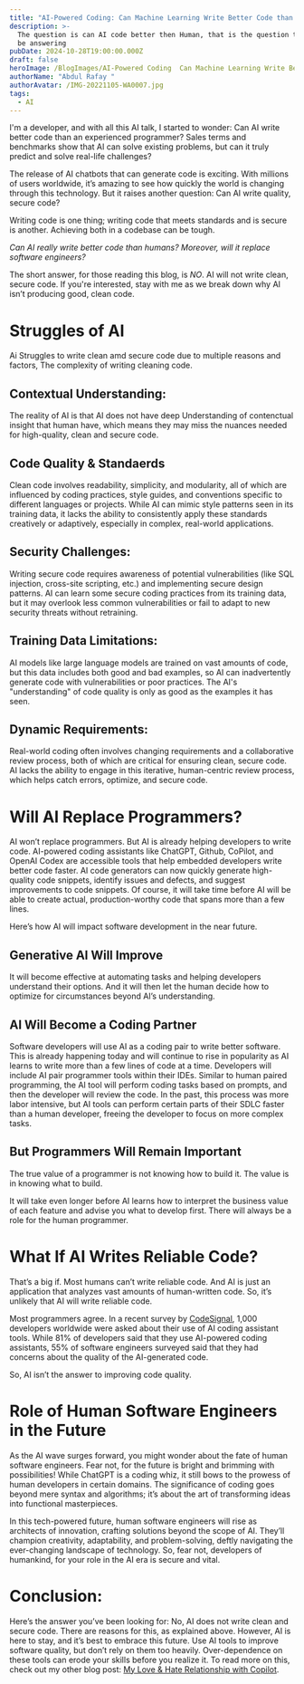 ```yaml
---
title: "AI-Powered Coding: Can Machine Learning Write Better Code than Humans?"
description: >-
  The question is can AI code better then Human, that is the question that I'll
  be answering
pubDate: 2024-10-28T19:00:00.000Z
draft: false
heroImage: /BlogImages/AI-Powered Coding  Can Machine Learning Write Better Code than Humans.webp
authorName: "Abdul Rafay "
authorAvatar: /IMG-20221105-WA0007.jpg
tags:
  - AI
---
```


I'm a developer, and with all this AI talk, I started to wonder: Can AI write better code than an experienced programmer? Sales terms and benchmarks show that AI can solve existing problems, but can it truly predict and solve real-life challenges?

The release of AI chatbots that can generate code is exciting. With millions of users worldwide, it’s amazing to see how quickly the world is changing through this technology. But it raises another question: Can AI write quality, secure code?

Writing code is one thing; writing code that meets standards and is secure is another. Achieving both in a codebase can be tough.

_Can AI really write better code than humans? Moreover, will it replace software engineers?_

The short answer, for those reading this blog, is _NO_. AI will not write clean, secure code. If you're interested, stay with me as we break down why AI isn’t producing good, clean code.

# Struggles of AI

Ai Struggles to write clean amd secure code due to multiple reasons and factors, The complexity of writing cleaning code.

## Contextual Understanding:

The reality of AI is that AI does not have deep Understanding of contenctual insight that human have, which means they may miss the nuances needed for high-quality, clean and secure code.

## Code Quality & Standaerds

Clean code involves readability, simplicity, and modularity, all of which are influenced by coding practices, style guides, and conventions specific to different languages or projects. While AI can mimic style patterns seen in its training data, it lacks the ability to consistently apply these standards creatively or adaptively, especially in complex, real-world applications.

## Security Challenges:

Writing secure code requires awareness of potential vulnerabilities (like SQL injection, cross-site scripting, etc.) and implementing secure design patterns. AI can learn some secure coding practices from its training data, but it may overlook less common vulnerabilities or fail to adapt to new security threats without retraining.

## Training Data Limitations:

AI models like large language models are trained on vast amounts of code, but this data includes both good and bad examples, so AI can inadvertently generate code with vulnerabilities or poor practices. The AI's "understanding" of code quality is only as good as the examples it has seen.

## Dynamic Requirements:

Real-world coding often involves changing requirements and a collaborative review process, both of which are critical for ensuring clean, secure code. AI lacks the ability to engage in this iterative, human-centric review process, which helps catch errors, optimize, and secure code.

# Will AI Replace Programmers?

AI won’t replace programmers. But AI is already helping developers to write code. AI-powered coding assistants like ChatGPT, Github, CoPilot, and OpenAI Codex are accessible tools that help embedded developers write better code faster. AI code generators can now quickly generate high-quality code snippets, identify issues and defects, and suggest improvements to code snippets.
Of course, it will take time before AI will be able to create actual, production-worthy code that spans more than a few lines.

Here’s how AI will impact software development in the near future.

## Generative AI Will Improve

It will become effective at automating tasks and helping developers understand their options. And it will then let the human decide how to optimize for circumstances beyond AI’s understanding.

## AI Will Become a Coding Partner

Software developers will use AI as a coding pair to write better software. This is already happening today and will continue to rise in popularity as AI learns to write more than a few lines of code at a time. Developers will include AI pair programmer tools within their IDEs. Similar to human paired programming, the AI tool will perform coding tasks based on prompts, and then the developer will review the code. In the past, this process was more labor intensive, but AI tools can perform certain parts of their SDLC faster than a human developer, freeing the developer to focus on more complex tasks.

## But Programmers Will Remain Important

The true value of a programmer is not knowing how to build it. The value is in knowing what to build.

It will take even longer before AI learns how to interpret the business value of each feature and advise you what to develop first. There will always be a role for the human programmer.

# What If AI Writes Reliable Code?

That’s a big if. Most humans can’t write reliable code. And AI is just an application that analyzes vast amounts of human-written code. So, it’s unlikely that AI will write reliable code.

Most programmers agree. In a recent survey by [CodeSignal](https://codesignal.com/report-developers-and-ai-coding-assistant-trends/), 1,000 developers worldwide were asked about their use of AI coding assistant tools. While 81% of developers said that they use AI-powered coding assistants, 55% of software engineers surveyed said that they had concerns about the quality of the AI-generated code.

So, AI isn’t the answer to improving code quality.

# Role of Human Software Engineers in the Future

As the AI wave surges forward, you might wonder about the fate of human software engineers. Fear not, for the future is bright and brimming with possibilities! While ChatGPT is a coding whiz, it still bows to the prowess of human developers in certain domains. The significance of coding goes beyond mere syntax and algorithms; it’s about the art of transforming ideas into functional masterpieces.

In this tech-powered future, human software engineers will rise as architects of innovation, crafting solutions beyond the scope of AI. They’ll champion creativity, adaptability, and problem-solving, deftly navigating the ever-changing landscape of technology. So, fear not, developers of humankind, for your role in the AI era is secure and vital.

# Conclusion:

Here’s the answer you’ve been looking for: No, AI does not write clean and secure code. There are reasons for this, as explained above. However, AI is here to stay, and it’s best to embrace this future. Use AI tools to improve software quality, but don’t rely on them too heavily. Over-dependence on these tools can erode your skills before you realize it. To read more on this, check out my other blog post: [My Love & Hate Relationship with Copilot](https://www.rafay99.com/blog/mylovehaterelationshipwithcopilot/).
